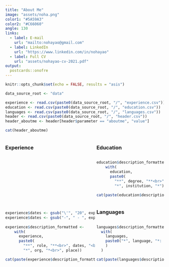 ```yaml
---
title: "About Me"
image: "assets/noha.png"
color1: "#5A59A3"
color2: "#C66060"
angle: 130
links:
  - label: E-mail
    url: "mailto:nohayao@gmail.com"
  - label: LinkedIn
    url: "https://www.linkedin.com/in/nohayao"
  - label: Full CV
    url: "assets/nohayao-cv-2021.pdf"
output:
  postcards::onofre
---
```

 
```r
knitr::opts_chunk$set(echo = FALSE, results = "asis")
```

```r
data_source_root <- "data"

experience <- read.csv(paste0(data_source_root, "/", "experience.csv"))
education <- read.csv(paste0(data_source_root, "/", "education.csv"))
languages <- read.csv(paste0(data_source_root, "/", "languages.csv"))
header <- read.csv(paste0(data_source_root, "/", "header.csv"))
header_aboutme <- header[header$parameter == "aboutme", "value"]
```

```r
cat(header_aboutme)
```

::::: {style="display: grid; grid-template-columns: 4fr 3fr; grid-column-gap: 5px;"}

:::: {style="display: grid; grid-template-rows: auto; align-content: space-between"}

::: {}
### Experience

```r
experience$dates <- gsub("\'", "20", experience$dates) 
experience$dates <- gsub("-", " - ", experience$dates) 
  
experience$description_formatted <- 
    with(
      experience,
      paste0(
        "**", role, "**<br>", dates, "<br>",
        "*", org, "*<br>", place))

cat(paste(experience$description_formatted, collapse = "<br><br>"))
```
:::

::::

:::: {style="display: grid; grid-template-rows: auto auto auto; align-content: space-between"}

::: {}
### Education

```r
education$description_formatted <- 
    with(
      education,
      paste0(
        "**", degree, "**<br>", dates, "<br>",
        "*", institution, "*"))

cat(paste(education$description_formatted, collapse = "<br><br>"))
```
:::

::: {}
### Languages

```r
languages$description_formatted <-
  with(
    languages,
    paste0("*", language, "*: ", level
    )
  )

cat(paste(languages$description_formatted, collapse = "<br>"))
```
:::

::::

:::::